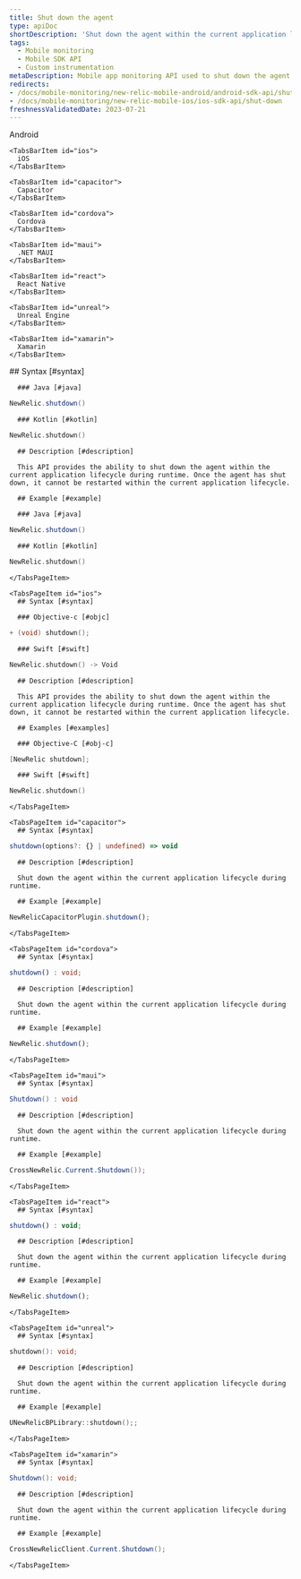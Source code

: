 ```yaml
---
title: Shut down the agent
type: apiDoc
shortDescription: 'Shut down the agent within the current application lifecycle during runtime.'
tags:
  - Mobile monitoring
  - Mobile SDK API
  - Custom instrumentation
metaDescription: Mobile app monitoring API used to shut down the agent within the current application lifecycle during runtime.
redirects:
- /docs/mobile-monitoring/new-relic-mobile-android/android-sdk-api/shut-down
- /docs/mobile-monitoring/new-relic-mobile-ios/ios-sdk-api/shut-down
freshnessValidatedDate: 2023-07-21
---
```


<Tabs>
  <TabsBar>
    <TabsBarItem id="android">
      Android
    </TabsBarItem>

    <TabsBarItem id="ios">
      iOS
    </TabsBarItem>

    <TabsBarItem id="capacitor">
      Capacitor
    </TabsBarItem>

    <TabsBarItem id="cordova">
      Cordova
    </TabsBarItem>

    <TabsBarItem id="maui">
      .NET MAUI
    </TabsBarItem>

    <TabsBarItem id="react">
      React Native
    </TabsBarItem>

    <TabsBarItem id="unreal">
      Unreal Engine
    </TabsBarItem>

    <TabsBarItem id="xamarin">
      Xamarin
    </TabsBarItem>
  </TabsBar>

  <TabsPages>
    <TabsPageItem id="android">
      ## Syntax [#syntax]

      ### Java [#java]

```java
NewRelic.shutdown()
```

      ### Kotlin [#kotlin]

```kotlin
NewRelic.shutdown()
```

      ## Description [#description]

      This API provides the ability to shut down the agent within the current application lifecycle during runtime. Once the agent has shut down, it cannot be restarted within the current application lifecycle.

      ## Example [#example]

      ### Java [#java]

```java
NewRelic.shutdown()
```

      ### Kotlin [#kotlin]

```kotlin
NewRelic.shutdown()
```
    </TabsPageItem>

    <TabsPageItem id="ios">
      ## Syntax [#syntax]

      ### Objective-c [#objc]

```objectivec
+ (void) shutdown();
```

      ### Swift [#swift]

```swift
NewRelic.shutdown() -> Void
```

      ## Description [#description]

      This API provides the ability to shut down the agent within the current application lifecycle during runtime. Once the agent has shut down, it cannot be restarted within the current application lifecycle.

      ## Examples [#examples]

      ### Objective-C [#obj-c]

```objectivec
[NewRelic shutdown];
```

      ### Swift [#swift]

```swift
NewRelic.shutdown()
```
    </TabsPageItem>

    <TabsPageItem id="capacitor">
      ## Syntax [#syntax]

```typescript
shutdown(options?: {} | undefined) => void
```

      ## Description [#description]

      Shut down the agent within the current application lifecycle during runtime.

      ## Example [#example]

```typescript
NewRelicCapacitorPlugin.shutdown();
```
    </TabsPageItem>

    <TabsPageItem id="cordova">
      ## Syntax [#syntax]

```typescript
shutdown() : void;
```

      ## Description [#description]

      Shut down the agent within the current application lifecycle during runtime.

      ## Example [#example]

```js
NewRelic.shutdown();
```
    </TabsPageItem>

    <TabsPageItem id="maui">
      ## Syntax [#syntax]

```csharp
Shutdown() : void
```

      ## Description [#description]

      Shut down the agent within the current application lifecycle during runtime.

      ## Example [#example]

```csharp
CrossNewRelic.Current.Shutdown());
```
    </TabsPageItem>

    <TabsPageItem id="react">
      ## Syntax [#syntax]

```js
shutdown() : void;
```

      ## Description [#description]

      Shut down the agent within the current application lifecycle during runtime.

      ## Example [#example]

```js
NewRelic.shutdown();
```
    </TabsPageItem>

    <TabsPageItem id="unreal">
      ## Syntax [#syntax]

```cpp
shutdown(): void;
```

      ## Description [#description]

      Shut down the agent within the current application lifecycle during runtime.

      ## Example [#example]

```cpp
UNewRelicBPLibrary::shutdown();;
```
    </TabsPageItem>

    <TabsPageItem id="xamarin">
      ## Syntax [#syntax]

```csharp
Shutdown(): void;
```

      ## Description [#description]

      Shut down the agent within the current application lifecycle during runtime.

      ## Example [#example]

```csharp
CrossNewRelicClient.Current.Shutdown();
```
    </TabsPageItem>
  </TabsPages>
</Tabs>
